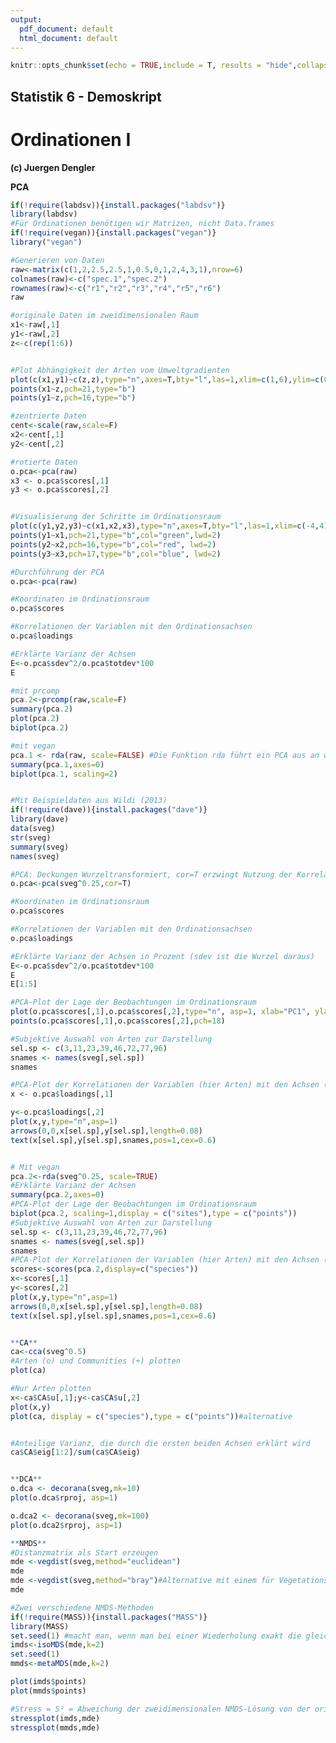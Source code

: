 ```yaml
---
output:
  pdf_document: default
  html_document: default
---
```

```r

knitr::opts_chunk$set(echo = TRUE,include = T, results = "hide",collapse=TRUE)
```

## Statistik 6 - Demoskript
# Ordinationen I
**(c) Juergen Dengler**


**PCA**
```r
if(!require(labdsv)){install.packages("labdsv")}
library(labdsv)
#Für Ordinationen benötigen wir Matrizen, nicht Data.frames
if(!require(vegan)){install.packages("vegan")}
library("vegan")

#Generieren von Daten
raw<-matrix(c(1,2,2.5,2.5,1,0.5,0,1,2,4,3,1),nrow=6)
colnames(raw)<-c("spec.1","spec.2")
rownames(raw)<-c("r1","r2","r3","r4","r5","r6")
raw

#originale Daten im zweidimensionalen Raum
x1<-raw[,1]
y1<-raw[,2]
z<-c(rep(1:6))


#Plot Abhängigkeit der Arten vom Umweltgradienten
plot(c(x1,y1)~c(z,z),type="n",axes=T,bty="l",las=1,xlim=c(1,6),ylim=c(0,5),xlab="Umweltgradient",ylab="Deckung der Arten")
points(x1~z,pch=21,type="b")
points(y1~z,pch=16,type="b")

#zentrierte Daten
cent<-scale(raw,scale=F)
x2<-cent[,1]
y2<-cent[,2]

#rotierte Daten
o.pca<-pca(raw)
x3 <- o.pca$scores[,1]
y3 <- o.pca$scores[,2]


#Visualisierung der Schritte im Ordinationsraum
plot(c(y1,y2,y3)~c(x1,x2,x3),type="n",axes=T,bty="l",las=1,xlim=c(-4,4),ylim=c(-4,4),xlab="Art 1",ylab="Art 2")
points(y1~x1,pch=21,type="b",col="green",lwd=2)
points(y2~x2,pch=16,type="b",col="red", lwd=2)
points(y3~x3,pch=17,type="b",col="blue", lwd=2)

#Durchführung der PCA
o.pca<-pca(raw)

#Koordinaten im Ordinationsraum
o.pca$scores

#Korrelationen der Variablen mit den Ordinationsachsen
o.pca$loadings

#Erklärte Varianz der Achsen
E<-o.pca$sdev^2/o.pca$totdev*100
E

#mit prcomp
pca.2<-prcomp(raw,scale=F)
summary(pca.2)
plot(pca.2)
biplot(pca.2)

#mit vegan
pca.1 <- rda(raw, scale=FALSE) #Die Funktion rda führt ein PCA aus an wenn nicht Umwelt und Artdaten definiert werden
summary(pca.1,axes=0)
biplot(pca.1, scaling=2)


#Mit Beispieldaten aus Wildi (2013)
if(!require(dave)){install.packages("dave")}
library(dave)
data(sveg)
str(sveg)
summary(sveg)
names(sveg)

#PCA: Deckungen Wurzeltransformiert, cor=T erzwingt Nutzung der Korrelationsmatrix
o.pca<-pca(sveg^0.25,cor=T)

#Koordinaten im Ordinationsraum
o.pca$scores

#Korrelationen der Variablen mit den Ordinationsachsen
o.pca$loadings

#Erklärte Varianz der Achsen in Prozent (sdev ist die Wurzel daraus)
E<-o.pca$sdev^2/o.pca$totdev*100
E
E[1:5]

#PCA-Plot der Lage der Beobachtungen im Ordinationsraum
plot(o.pca$scores[,1],o.pca$scores[,2],type="n", asp=1, xlab="PC1", ylab="PC2")
points(o.pca$scores[,1],o.pca$scores[,2],pch=18)

#Subjektive Auswahl von Arten zur Darstellung
sel.sp <- c(3,11,23,39,46,72,77,96)
snames <- names(sveg[,sel.sp])
snames

#PCA-Plot der Korrelationen der Variablen (hier Arten) mit den Achsen (h)
x <- o.pca$loadings[,1]

y<-o.pca$loadings[,2]
plot(x,y,type="n",asp=1)
arrows(0,0,x[sel.sp],y[sel.sp],length=0.08)
text(x[sel.sp],y[sel.sp],snames,pos=1,cex=0.6)


# Mit vegan
pca.2<-rda(sveg^0.25, scale=TRUE)
#Erklärte Varianz der Achsen
summary(pca.2,axes=0)
#PCA-Plot der Lage der Beobachtungen im Ordinationsraum
biplot(pca.2, scaling=1,display = c("sites"),type = c("points"))
#Subjektive Auswahl von Arten zur Darstellung
sel.sp <- c(3,11,23,39,46,72,77,96)
snames <- names(sveg[,sel.sp])
snames
#PCA-Plot der Korrelationen der Variablen (hier Arten) mit den Achsen (h)
scores<-scores(pca.2,display=c("species"))
x<-scores[,1]
y<-scores[,2]
plot(x,y,type="n",asp=1)
arrows(0,0,x[sel.sp],y[sel.sp],length=0.08)
text(x[sel.sp],y[sel.sp],snames,pos=1,cex=0.6)


**CA**
ca<-cca(sveg^0.5)
#Arten (o) und Communities (+) plotten
plot(ca)

#Nur Arten plotten
x<-ca$CA$u[,1];y<-ca$CA$u[,2]
plot(x,y)
plot(ca, display = c("species"),type = c("points"))#alternative


#Anteilige Varianz, die durch die ersten beiden Achsen erklärt wird
ca$CA$eig[1:2]/sum(ca$CA$eig)


**DCA**
o.dca <- decorana(sveg,mk=10)
plot(o.dca$rproj, asp=1)

o.dca2 <- decorana(sveg,mk=100)
plot(o.dca2$rproj, asp=1)

**NMDS**
#Distanzmatrix als Start erzeugen
mde <-vegdist(sveg,method="euclidean")
mde
mde <-vegdist(sveg,method="bray")#Alternative mit einem für Vegetationsdaten üblichen Dissimilarity index
mde

#Zwei verschiedene NMDS-Methoden
if(!require(MASS)){install.packages("MASS")}
library(MASS)
set.seed(1) #macht man, wenn man bei einer Wiederholung exakt die gleichen Ergebnisse will
imds<-isoMDS(mde,k=2)
set.seed(1)
mmds<-metaMDS(mde,k=2)

plot(imds$points)
plot(mmds$points)

#Stress = S² = Abweichung der zweidimensionalen NMDS-Lösung von der originalen Distanzmatrix
stressplot(imds,mde)
stressplot(mmds,mde)

```
